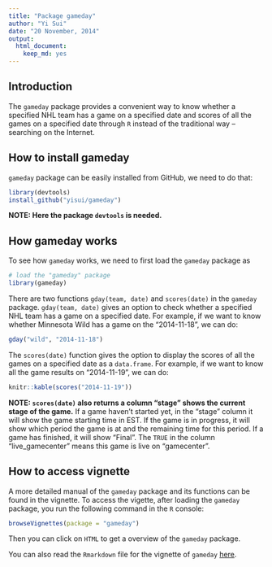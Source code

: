 ```yaml
---
title: "Package gameday"
author: "Yi Sui"
date: "20 November, 2014"
output:
  html_document:
    keep_md: yes
---
```


## Introduction

The `gameday` package provides a convenient way to know whether a specified NHL team has a 
game on a specified date and scores of all the games on a specified date through `R` 
instead of the traditional way -- searching on the Internet.

## How to install gameday

`gameday` package can be easily installed from GitHub, we need to do that:
```r
library(devtools)
install_github("yisui/gameday")
```

__NOTE: Here the package `devtools` is needed.__

## How gameday works

To see how `gameday` works, we need to first load the `gameday` package as
```r
# load the "gameday" package 
library(gameday)
```

There are two functions `gday(team, date)` and `scores(date)` in the `gameday` package. 
`gday(team, date)` gives an option to check whether a specified NHL team has a 
game on a specified date. For example, if we want to know whether Minnesota Wild has a 
game on the "2014-11-18", we can do:
```r
gday("wild", "2014-11-18")
```

The `scores(date)` function gives the option to display the scores of all the games 
on a specified date as a `data.frame`. For example, if we want to know all the game 
results on "2014-11-19", we can do:
```r
knitr::kable(scores("2014-11-19"))
```

__NOTE: `scores(date)` also returns a column "stage" shows the current 
stage of the game.__ If a game haven't 
started yet, in the "stage" column it will show the game starting time in EST. If the 
game is in progress, it will show which period the game is at and the remaining time for
this period. If a game has finished, it will show "Final". The `TRUE` in the column 
"live_gamecenter" means this game is live on "gamecenter".


## How to access vignette

A more detailed manual of the `gameday` package and its functions can be found in the 
vignette. To access the vigette, after loading the `gameday` package, you run the 
following command in the `R` console:
```r
browseVignettes(package = "gameday")
```

Then you can click on `HTML` to get a overview of the `gameday` package.

You can also read the `Rmarkdown` file for the vignette of `gameday` [here](https://github.com/yisui/gameday/blob/master/vignettes/overview.Rmd).
